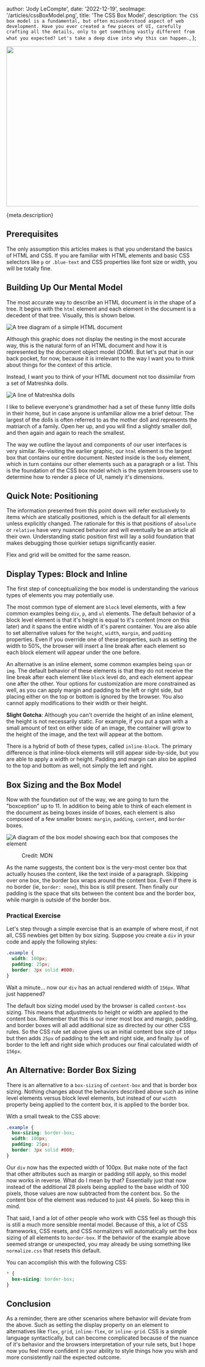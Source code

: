 


  author: 'Jody LeCompte',
  date: '2022-12-19',
  seoImage: '/articles/cssBoxModel.png',
  title: 'The CSS Box Model',
  description: `The CSS box model is a fundamental, but often misunderstood aspect of web development. Have you ever created a few pieces of UI, carefully crafting all the details, only to get something vastly different from what you expected? Let's take a deep dive into why this can happen.`,
};


<Image
  src="/articles/cssBoxModel.webp"
  alt=""
  width="640"
  height="420"
  aria-hidden="true"
/>

{meta.description}

## Prerequisites

The only assumption this articles makes is that you understand the basics of HTML and CSS. If you are familiar with HTML elements
and basic CSS selectors like `p` or `.blue-text` and CSS properties like font size or width, you will be totally fine.

## Building Up Our Mental Model

The most accurate way to describe an HTML document is in the shape of a tree. It begins with the `html` element and each element
in the document is a decedent of that tree. Visually, this is shown below.

<div style={{ display: 'flex', justifyContent: 'center' }}>
  <Image src={htmlTree} alt="A tree diagram of a simple HTML document" />
</div>

Although this graphic does not display the nesting in the most accurate way, this is the natural form of an HTML document and
how it is represented by the document object model (DOM). But let's put that in our back pocket, for now, because it is irrelevant
to the way I want you to think about things for the context of this article.

Instead, I want you to think of your HTML document not too dissimilar from a set of Matreshka dolls.

<div style={{ display: 'flex', justifyContent: 'center' }}>
  <Image src={dolls} alt="A line of Matreshka dolls" />
</div>

I like to believe everyone's grandmother had a set of these funny little dolls in their home, but in case anyone is unfamiliar
allow me a brief detour. The largest of the dolls is often referred to as the mother doll and represents the matriarch of a family.
Open her up, and you will find a slightly smaller doll, and then again and again to reach the smallest.

The way we outline the layout and components of our user interfaces is very similar. Re-visiting the earlier graphic, our `html`
element is the largest box that contains our entire document. Nested inside is the `body` element, which in turn contains our other
elements such as a paragraph or a list. This is the foundation of the CSS box model which is the system browsers use to determine
how to render a piece of UI, namely it's dimensions.

## Quick Note: Positioning

The information presented from this point down will refer exclusively to items which are statically positioned, which is the
default for all elements unless explicitly changed. The rationale for this is that positions of `absolute` or `relative` have
very nuanced behavior and will eventually be an article all their own. Understanding static position first will lay a solid
foundation that makes debugging those quirkier setups significantly easier.

Flex and grid will be omitted for the same reason.

## Display Types: Block and Inline

The first step of conceptualizing the box model is understanding the various types of elements you may potentially use.

The most common type of element are `block` level elements, with a few common examples being `div`, `p`, and `ul` elements.
The default behavior of a block level element is that it's height is equal to it's content (more on this later) and it spans the
entire width of it's parent container. You are also able to set alternative values for the `height`, `width`, `margin`, and `padding`
properties. Even if you override one of these properties, such as setting the width to 50%, the browser will insert a line break after
each element so each block element will appear under the one before.

An alternative is an inline element, some common examples being `span` or `img`. The default behavior of these elements is that they do not
receive the line break after each element like `block` level do, and each element appear one after the other. Your options for customization
are more constrained as well, as you can apply margin and padding to the left or right side, but placing either on the top or bottom is ignored
by the browser. You also cannot apply modifications to their width or their height.

<b>Slight Gotcha</b>: Although you can't override the height of an inline
element, the height is not necessarily static. For example, if you put a span
with a small amount of text on either side of an image, the container will grow
to the height of the image, and the text will appear at the bottom.

There is a hybrid of both of these types, called `inline-block`. The primary difference is that inline-block elements will still appear side-by-side,
but you are able to apply a width or height. Padding and margin can also be applied to the top and bottom as well, not simply the left and right.

## Box Sizing and the Box Model

Now with the foundation out of the way, we are going to turn the "boxception" up to 11. In addition to being able to think of each
element in the document as being boxes inside of boxes, each element is also composed of a few smaller boxes: `margin`, `padding`, `content`, and `border` boxes.

<div style={{ display: 'flex', flexDirection: 'column', alignItems: 'center' }}>
  <Image
    src={boxModel}
    alt="A diagram of the box model showing each box that composes the element"
  />
  <figure>Credit: MDN</figure>
</div>

As the name suggests, the content box is the very-most center box that actually houses the content, like the text inside of a paragraph. Skipping over one box, the border box
wraps around the content box. Even if there is no border (ie, `border: none`), this box is still present. Then finally our padding is the space that sits between the content
box and the border box, while margin is outside of the border box.

### Practical Exercise

Let's step through a simple exercise that is an example of where most, if not all, CSS newbies get bitten by box sizing. Suppose
you create a `div` in your code and apply the following styles:

```css
.example {
  width: 100px;
  padding: 25px;
  border: 3px solid #000;
}
```

Wait a minute... now our `div` has an actual rendered width of `156px`. What just happened?

The default box sizing model used by the browser is called `content-box` sizing. This means that adjustments to height or width are applied to the content box. Remember
that this is our inner most box and margin, padding, and border boxes will all add additional size as directed by our other CSS rules. So the CSS rule set above gives
us an initial content box size of `100px` but then adds `25px` of padding to the left and right side, and finally `3px` of border to the left and right side which produces
our final calculated width of `156px`.

## An Alternative: Border Box Sizing

There is an alternative to a `box-sizing` of `content-box` and that is border box sizing. Nothing changes about the behaviors described above such as inline level elements versus
block level elements, but instead of our `width` property being applied to the content box, it is applied to the border box.

With a small tweak to the CSS above:

```css
.example {
  box-sizing: border-box;
  width: 100px;
  padding: 25px;
  border: 3px solid #000;
}
```

Our `div` now has the expected width of 100px. But make note of the fact that other attributes such as margin or padding still apply, so this model now works in reverse.
What do I mean by that? Essentially just that now instead of the additional 28 pixels being applied to the base width of 100 pixels, those values are now subtracted from
the content box. So the content box of the element was reduced to just 44 pixels. So keep this in mind.

That said, I and a lot of other people who work with CSS feel as though this is still a much more sensible mental model.
Because of this, a lot of CSS frameworks, CSS resets, and CSS normalizers will automatically set the box sizing of all elements to `border-box`.
If the behavior of the example above seemed strange or unexpected, you may already be using something like `normalize.css` that resets this default.

You can accomplish this with the following CSS:

```css
* {
  box-sizing: border-box;
}
```

## Conclusion

As a reminder, there are other scenarios where behavior will deviate from the above. Such as setting the display property on an element to alternatives like
`flex`, `grid`, `inline-flex`, or `inline-grid`. CSS is a simple language syntactically, but can become complicated because of the nuance of it's behavior and
the browsers interpretation of your rule sets, but I hope now you feel more confident in your ability to style things how you wish and more consistently
nail the expected outcome.
